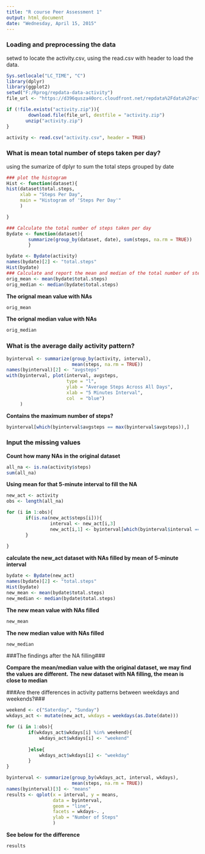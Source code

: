 ```yaml
---
title: "R course Peer Assessment 1"
output: html_document
date: "Wednesday, April 15, 2015"
---
```


### Loading and preprocessing the data ###

setwd to locate the activity.csv, using the read.csv with header to load the data.

```r
Sys.setlocale("LC_TIME", "C")
library(dplyr)
library(ggplot2)
setwd("F:/Rprog/repdata-data-activity")
file_url <- "https://d396qusza40orc.cloudfront.net/repdata%2Fdata%2Factivity.zip"

if (!file.exists("activity.zip")){
        download.file(file_url, destfile = "activity.zip")
       unzip("activity.zip")
}

activity <- read.csv("activity.csv", header = TRUE)
```

### What is mean total number of steps taken per day? ###

using the sumarize of dplyr to sum the total steps grouped by date

```r
### plot the histogram
Hist <- function(dataset){      
hist(dataset$total.steps,
     xlab = "Steps Per Day",
     main = "Histogram of 'Steps Per Day'"
     )

}

### Calculate the total number of steps taken per day
Bydate <- function(dataset){
        summarize(group_by(dataset, date), sum(steps, na.rm = TRUE))
        }

bydate <- Bydate(activity)
names(bydate)[2] <- "total.steps"
Hist(bydate)
### Calculate and report the mean and median of the total number of steps taken per day
orig_mean <- mean(bydate$total.steps)
orig_median <- median(bydate$total.steps)
```
**The orignal mean value with NAs**

```r
orig_mean
```

**The orignal median value with NAs**

```r
orig_median
```


### What is the average daily activity pattern? ###

```r
byinterval <- summarize(group_by(activity, interval), 
                        mean(steps, na.rm = TRUE))
names(byinterval)[2] <- "avgsteps"
with(byinterval, plot(interval, avgsteps, 
                      type = "l",
                      ylab = "Average Steps Across All Days",
                      xlab = "5 Minutes Interval",
                      col  = "blue")
     )
```

**Contains the maximum number of steps?**  

```r
byinterval[which(byinterval$avgsteps == max(byinterval$avgsteps)),]
```

### Input the missing values ###

**Count how many NAs in the original dataset**

```r

all_na <- is.na(activity$steps)
sum(all_na)

```

**Using mean for that 5-minute interval to fill the NA**

```r
new_act <- activity
obs <- length(all_na)

for (i in 1:obs){
       if(is.na(new_act$steps[i])){
                interval <- new_act[i,3]
                new_act[i,1] <- byinterval[which(byinterval$interval == interval),2]    
       }
       
}


```

**calculate the new_act dataset with NAs filled by mean of 5-minute interval**

```r
bydate <- Bydate(new_act)
names(bydate)[2] <- "total.steps"
Hist(bydate)
new_mean <- mean(bydate$total.steps)
new_median <- median(bydate$total.steps)
```

**The new mean value with NAs filled**

```r
new_mean
```

**The new median value with NAs filled**

```r
new_median
```

###The findings after the NA filling###

**Compare the mean/median value with the original dataset, we may find the values are different.**
**The new dataset with NA filling, the mean is close to median**

###Are there differences in activity patterns between weekdays and weekends?###

```r

weekend <- c("Saterday", "Sunday")
wkdays_act <- mutate(new_act, wkdays = weekdays(as.Date(date)))

for (i in 1:obs){
        if(wkdays_act$wkdays[i] %in% weekend){
            wkdays_act$wkdays[i] <- "weekend"
                
        }else{
            wkdays_act$wkdays[i] <- "weekday"
        }
}

byinterval <- summarize(group_by(wkdays_act, interval, wkdays), 
                        mean(steps, na.rm = TRUE))
names(byinterval)[3] <- "means"
results <- qplot(x = interval, y = means, 
                 data = byinterval,
                 geom = "line",
                 facets = wkdays~. ,
                 ylab = "Number of Steps"
                 )

```
**See below for the difference**
```r
results

```

